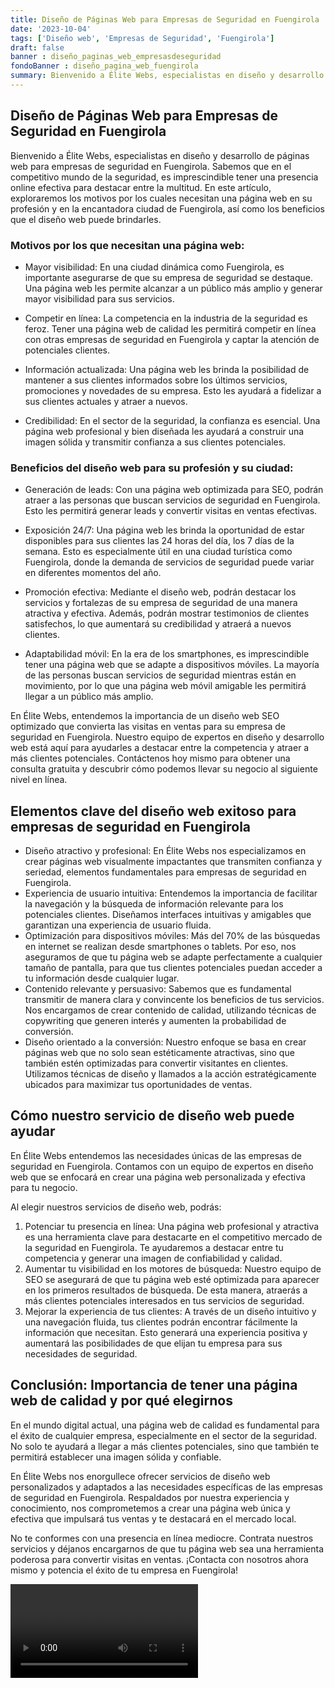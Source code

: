 ```yaml
---
title: Diseño de Páginas Web para Empresas de Seguridad en Fuengirola
date: '2023-10-04'
tags: ['Diseño web', 'Empresas de Seguridad', 'Fuengirola']
draft: false
banner : diseño_paginas_web_empresasdeseguridad
fondoBanner : diseño_pagina_web_fuengirola
summary: Bienvenido a Élite Webs, especialistas en diseño y desarrollo de páginas web para empresas de seguridad en Fuengirola. Sabemos que en el competitivo mundo de la seguridad, es imprescindible tener una presencia online efectiva para destacar entre la multitud. En este artículo, exploraremos los motivos por los cuales necesitan una página web en su profesión y en la encantadora ciudad de Fuengirola, así como los beneficios que el diseño web puede brindarles.
---
```


## Diseño de Páginas Web para Empresas de Seguridad en Fuengirola

Bienvenido a Élite Webs, especialistas en diseño y desarrollo de páginas web para empresas de seguridad en Fuengirola. Sabemos que en el competitivo mundo de la seguridad, es imprescindible tener una presencia online efectiva para destacar entre la multitud. En este artículo, exploraremos los motivos por los cuales necesitan una página web en su profesión y en la encantadora ciudad de Fuengirola, así como los beneficios que el diseño web puede brindarles.

### Motivos por los que necesitan una página web:

- Mayor visibilidad: En una ciudad dinámica como Fuengirola, es importante asegurarse de que su empresa de seguridad se destaque. Una página web les permite alcanzar a un público más amplio y generar mayor visibilidad para sus servicios.

- Competir en línea: La competencia en la industria de la seguridad es feroz. Tener una página web de calidad les permitirá competir en línea con otras empresas de seguridad en Fuengirola y captar la atención de potenciales clientes.

- Información actualizada: Una página web les brinda la posibilidad de mantener a sus clientes informados sobre los últimos servicios, promociones y novedades de su empresa. Esto les ayudará a fidelizar a sus clientes actuales y atraer a nuevos.

- Credibilidad: En el sector de la seguridad, la confianza es esencial. Una página web profesional y bien diseñada les ayudará a construir una imagen sólida y transmitir confianza a sus clientes potenciales. 

### Beneficios del diseño web para su profesión y su ciudad:

- Generación de leads: Con una página web optimizada para SEO, podrán atraer a las personas que buscan servicios de seguridad en Fuengirola. Esto les permitirá generar leads y convertir visitas en ventas efectivas.

- Exposición 24/7: Una página web les brinda la oportunidad de estar disponibles para sus clientes las 24 horas del día, los 7 días de la semana. Esto es especialmente útil en una ciudad turística como Fuengirola, donde la demanda de servicios de seguridad puede variar en diferentes momentos del año.

- Promoción efectiva: Mediante el diseño web, podrán destacar los servicios y fortalezas de su empresa de seguridad de una manera atractiva y efectiva. Además, podrán mostrar testimonios de clientes satisfechos, lo que aumentará su credibilidad y atraerá a nuevos clientes.

- Adaptabilidad móvil: En la era de los smartphones, es imprescindible tener una página web que se adapte a dispositivos móviles. La mayoría de las personas buscan servicios de seguridad mientras están en movimiento, por lo que una página web móvil amigable les permitirá llegar a un público más amplio.

En Élite Webs, entendemos la importancia de un diseño web SEO optimizado que convierta las visitas en ventas para su empresa de seguridad en Fuengirola. Nuestro equipo de expertos en diseño y desarrollo web está aquí para ayudarles a destacar entre la competencia y atraer a más clientes potenciales. Contáctenos hoy mismo para obtener una consulta gratuita y descubrir cómo podemos llevar su negocio al siguiente nivel en línea.

<GifSeo />

<Cta />

## Elementos clave del diseño web exitoso para empresas de seguridad en Fuengirola

- Diseño atractivo y profesional: En Élite Webs nos especializamos en crear páginas web visualmente impactantes que transmiten confianza y seriedad, elementos fundamentales para empresas de seguridad en Fuengirola.
- Experiencia de usuario intuitiva: Entendemos la importancia de facilitar la navegación y la búsqueda de información relevante para los potenciales clientes. Diseñamos interfaces intuitivas y amigables que garantizan una experiencia de usuario fluida.
- Optimización para dispositivos móviles: Más del 70% de las búsquedas en internet se realizan desde smartphones o tablets. Por eso, nos aseguramos de que tu página web se adapte perfectamente a cualquier tamaño de pantalla, para que tus clientes potenciales puedan acceder a tu información desde cualquier lugar.
- Contenido relevante y persuasivo: Sabemos que es fundamental transmitir de manera clara y convincente los beneficios de tus servicios. Nos encargamos de crear contenido de calidad, utilizando técnicas de copywriting que generen interés y aumenten la probabilidad de conversión.
- Diseño orientado a la conversión: Nuestro enfoque se basa en crear páginas web que no solo sean estéticamente atractivas, sino que también estén optimizadas para convertir visitantes en clientes. Utilizamos técnicas de diseño y llamados a la acción estratégicamente ubicados para maximizar tus oportunidades de ventas.

## Cómo nuestro servicio de diseño web puede ayudar

En Élite Webs entendemos las necesidades únicas de las empresas de seguridad en Fuengirola. Contamos con un equipo de expertos en diseño web que se enfocará en crear una página web personalizada y efectiva para tu negocio.

Al elegir nuestros servicios de diseño web, podrás:

1. Potenciar tu presencia en línea: Una página web profesional y atractiva es una herramienta clave para destacarte en el competitivo mercado de la seguridad en Fuengirola. Te ayudaremos a destacar entre tu competencia y generar una imagen de confiabilidad y calidad.
2. Aumentar tu visibilidad en los motores de búsqueda: Nuestro equipo de SEO se asegurará de que tu página web esté optimizada para aparecer en los primeros resultados de búsqueda. De esta manera, atraerás a más clientes potenciales interesados en tus servicios de seguridad.
3. Mejorar la experiencia de tus clientes: A través de un diseño intuitivo y una navegación fluida, tus clientes podrán encontrar fácilmente la información que necesitan. Esto generará una experiencia positiva y aumentará las posibilidades de que elijan tu empresa para sus necesidades de seguridad.

## Conclusión: Importancia de tener una página web de calidad y por qué elegirnos

En el mundo digital actual, una página web de calidad es fundamental para el éxito de cualquier empresa, especialmente en el sector de la seguridad. No solo te ayudará a llegar a más clientes potenciales, sino que también te permitirá establecer una imagen sólida y confiable.

En Élite Webs nos enorgullece ofrecer servicios de diseño web personalizados y adaptados a las necesidades específicas de las empresas de seguridad en Fuengirola. Respaldados por nuestra experiencia y conocimiento, nos comprometemos a crear una página web única y efectiva que impulsará tus ventas y te destacará en el mercado local.

No te conformes con una presencia en línea mediocre. Contrata nuestros servicios y déjanos encargarnos de que tu página web sea una herramienta poderosa para convertir visitas en ventas. ¡Contacta con nosotros ahora mismo y potencia el éxito de tu empresa en Fuengirola!

<Video />

<CtaBot job='Empresas de Seguridad' city='Fuengirola'/>

<Gmaps query='Fuengirola+españa+maps' />